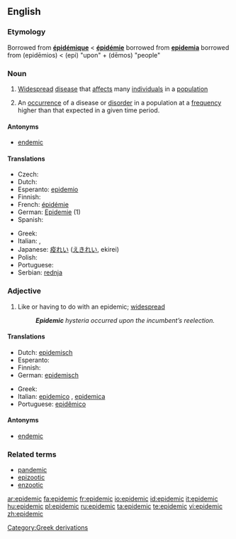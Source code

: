 ==English==
{{wikipedia}}

===Etymology===
Borrowed from {{F.}} '''[[épidémique]]''' < '''[[épidémie]]''' borrowed from {{L.}} '''[[epidemia]]''' borrowed from {{AGr.}} '''{{polytonic|[[ἐπιδήμιος]]}}''' (epidēmios) < '''{{polytonic|[[ἐπί]]}}''' (epi) "upon" + '''{{polytonic|[[δῆμος]]}}''' (dēmos) "people"

===Noun===
{{en-noun}}

# [[widespread|Widespread]] [[disease]] that [[affect]]s many [[individual]]s in a [[population]]
# {{context|Epidemiology}} An [[occurrence]] of a disease or [[disorder]] in a population at a [[frequency]] higher than that expected in a given time period.

====Antonyms====
* [[endemic]]

====Translations====
{{top}}
* Czech: {{t+|cs|epidemie|f}}
* Dutch: {{t+|nl|epidemie}}
* Esperanto: [[epidemio]]
* Finnish: {{t+|fi|epidemia}}
* French: [[épidémie]]
* German: [[Epidemie]] {{f}} (1)
* Spanish: {{t-|es|epidemia|f}}
{{mid}}
* Greek: {{t|el|επιδημία|f|sc=Grek}}
* Italian: {{t+|it|epidemia|f}}, {{t+|it|contagio|m}}
* Japanese: [[疫れい]] ([[えきれい]], ekirei)
* Polish: {{t+|pl|epidemia}}
* Portuguese: {{t+|pt|epidemia|f}}
* Serbian: [[rednja]] {{f}}
{{bottom}}

===Adjective===
{{en-adj}}

# Like or having to do with an epidemic; [[widespread]]
#: '''''Epidemic''' hysteria occurred upon the incumbent’s reelection.''

====Translations====
{{top}}
* Dutch: [[epidemisch]]
* Esperanto: {{t-|eo|epidemia|xs=Esperanto}}
* Finnish: {{t-|fi|epideeminen}}
* German: [[epidemisch]]
{{mid}}
* Greek: {{t|el|επιδημικός|sc=Grek}}
* Italian: [[epidemico]] {{m}}, [[epidemica]] {{f}}
* Portuguese: [[epidêmico]]
{{bottom}}

====Antonyms====
* [[endemic]]

===Related terms===
* [[pandemic]]
* [[epizootic]]
* [[enzootic]]

[[Category:Greek derivations]]

[[ar:epidemic]]
[[fa:epidemic]]
[[fr:epidemic]]
[[io:epidemic]]
[[id:epidemic]]
[[it:epidemic]]
[[hu:epidemic]]
[[pl:epidemic]]
[[ru:epidemic]]
[[ta:epidemic]]
[[te:epidemic]]
[[vi:epidemic]]
[[zh:epidemic]]